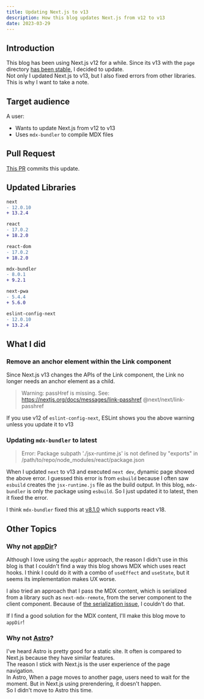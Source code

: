 ```yaml
---
title: Updating Next.js to v13
description: How this blog updates Next.js from v12 to v13
date: 2023-03-29
---
```


## Introduction

This blog has been using Next.js v12 for a while. Since its v13 with the `page` directory [has been stable](https://nextjs.org/blog/next-13), I decided to update.  
Not only I updated Next.js to v13, but I also fixed errors from other libraries.
This is why I want to take a note.

## Target audience

A user:

- Wants to update Next.js from v12 to v13
- Uses `mdx-bundler` to compile MDX files

## Pull Request

[This PR](https://github.com/tkeiyama/thomathings/pull/28) commits this update.

## Updated Libraries

```diff
next
- 12.0.10
+ 13.2.4

react
- 17.0.2
+ 18.2.0

react-dom
- 17.0.2
+ 18.2.0

mdx-bundler
- 8.0.1
+ 9.2.1

next-pwa
- 5.4.4
+ 5.6.0

eslint-config-next
- 12.0.10
+ 13.2.4
```

## What I did

### Remove an anchor element within the Link component

Since Next.js v13 changes the APIs of the Link component, the Link no longer needs an anchor element as a child.

> Warning: passHref is missing. See: https://nextjs.org/docs/messages/link-passhref @next/next/link-passhref

If you use v12 of `eslint-config-next`, ESLint shows you the above warning unless you update it to v13

### Updating `mdx-bundler` to latest

> Error: Package subpath './jsx-runtime.js' is not defined by "exports" in /path/to/repo/node_modules/react/package.json

When I updated `next` to v13 and executed `next dev`, dynamic page showed the above error.
I guessed this error is from `esbuild` because I often saw `esbuild` creates the `jsx-runtime.js` file as the build output. In this blog, `mdx-bundler` is only the package using `esbuild`. So I just updated it to latest, then it fixed the error.

I think `mdx-bundler` fixed this at [v8.1.0](https://github.com/kentcdodds/mdx-bundler/releases/tag/v8.1.0) which supports react v18.

## Other Topics

### Why not [appDir](https://beta.nextjs.org/docs/getting-started)?

Although I love using the `appDir` approach, the reason I didn't use in this blog is that I couldn't find a way this blog shows MDX which uses react hooks.
I think I could do it with a combo of `useEffect` and `useState`, but it seems its implementation makes UX worse.

I also tried an approach that I pass the MDX content, which is serialized from a library such as `next-mdx-remote`, from the server component to the client component.
Because of [the serialization issue](https://beta.nextjs.org/docs/rendering/server-and-client-components#passing-props-from-server-to-client-components-serialization), I couldn't do that.

If I find a good solution for the MDX content, I'll make this blog move to `appDir`!

### Why not [Astro](https://astro.build/)?

I've heard Astro is pretty good for a static site. It often is compared to Next.js because they have similar features.  
The reason I stick with Next.js is the user experience of the page navigation.  
In Astro, When a page moves to another page, users need to wait for the moment. But in Next.js using prerendering, it doesn't happen.  
So I didn't move to Astro this time.

